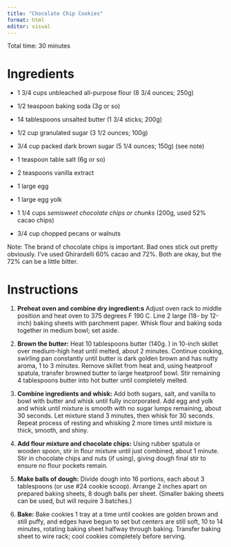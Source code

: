 ```yaml
---
title: "Chocolate Chip Cookies"
format: html
editor: visual
---
```


Total time: 30 minutes

# Ingredients

-   1 3/4 cups unbleached all-purpose flour (8 3/4 ounces; 250g)

-   1/2 teaspoon baking soda (3g or so)

-   14 tablespoons unsalted butter (1 3/4 sticks; 200g) 

-   1/2 cup granulated sugar (3 1/2 ounces; 100g)

-   3/4 cup packed dark brown sugar (5 1/4 ounces; 150g) (see note)

-   1 teaspoon table salt (6g or so)

-   2 teaspoons vanilla extract

-   1 large egg

-   1 large egg yolk

-   1 1/4 cups *semisweet chocolate chips or chunks* (200g, used 52% cacao chips)

-   3/4 cup chopped pecans or walnuts

Note: The brand of chocolate chips is important. Bad ones stick out pretty obviously. I've used Ghirardelli 60% cacao and 72%. Both are okay, but the 72% can be a little bitter.

# Instructions

1.  **Preheat oven and combine dry ingredient:s** Adjust oven rack to middle position and heat oven to 375 degrees F 190 C. Line 2 large (18- by 12-inch) baking sheets with parchment paper. Whisk flour and baking soda together in medium bowl; set aside.

2.  **Brown the butter:** Heat 10 tablespoons butter (140g. ) in 10-inch skillet over medium-high heat until melted, about 2 minutes. Continue cooking, swirling pan constantly until butter is dark golden brown and has nutty aroma, 1 to 3 minutes. Remove skillet from heat and, using heatproof spatula, transfer browned butter to large heatproof bowl. Stir remaining 4 tablespoons butter into hot butter until completely melted.

3.  **Combine ingredients and whisk:** Add both sugars, salt, and vanilla to bowl with butter and whisk until fully incorporated. Add egg and yolk and whisk until mixture is smooth with no sugar lumps remaining, about 30 seconds. Let mixture stand 3 minutes, then whisk for 30 seconds. Repeat process of resting and whisking 2 more times until mixture is thick, smooth, and shiny.

4.  **Add flour mixture and chocolate chips:** Using rubber spatula or wooden spoon, stir in flour mixture until just combined, about 1 minute. Stir in chocolate chips and nuts (if using), giving dough final stir to ensure no flour pockets remain.

5.  **Make balls of dough:** Divide dough into 16 portions, each about 3 tablespoons (or use #24 cookie scoop). Arrange 2 inches apart on prepared baking sheets, 8 dough balls per sheet. (Smaller baking sheets can be used, but will require 3 batches.)

6.  **Bake:** Bake cookies 1 tray at a time until cookies are golden brown and still puffy, and edges have begun to set but centers are still soft, 10 to 14 minutes, rotating baking sheet halfway through baking. Transfer baking sheet to wire rack; cool cookies completely before serving.
